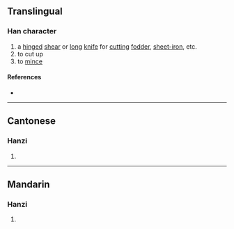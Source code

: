 {{character info/new}}
==Translingual==

===Han character===
{{Han char|rn=18|rad=刀|as=14|sn=16|four=|canj=HTLN|ids=⿰算刂}}

# a [[hinge]]d [[shear]] or [[long]] [[knife]] for [[cut]]ting [[fodder]], [[sheet-iron]], etc.
# to cut up
# to [[mince]]

====References====
* {{Han ref|kx=0145.040|hdz=10360.190|uh=350D|ud=13581}}

----

==Cantonese==

===Hanzi===
{{yue-hanzi|jyut=[[cap3]], [[zaa3]], [[zaai3]]|y=chap3, ja3, jaai3}}

# {{defn|lang=yue|sort=刀14}}

----

==Mandarin==

===Hanzi===
{{cmn-hanzi|pin=[[chuā]] ([[chua1]]), [[duǒ]] ([[duo3]]), [[zhá]] ([[zha2]])|wg=ch'ua<sup>1</sup>, to<sup>3</sup>, cha<sup>2</sup>}}

# {{defn|lang=cmn|sort=刀14}}
